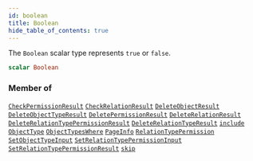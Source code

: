 ```yaml
---
id: boolean
title: Boolean
hide_table_of_contents: true
---
```








The `Boolean` scalar type represents `true` or `false`.

```graphql
scalar Boolean
```




### Member of

[`CheckPermissionResult`](/docs/v1/directory-api-reference/schema/permissions/objects/check-permission-result)  <Badge class="secondary" text="object"/><Bullet />[`CheckRelationResult`](/docs/v1/directory-api-reference/schema/relations/objects/check-relation-result)  <Badge class="secondary" text="object"/><Bullet />[`DeleteObjectResult`](/docs/v1/directory-api-reference/schema/objects/objects/delete-object-result)  <Badge class="secondary" text="object"/><Bullet />[`DeleteObjectTypeResult`](/docs/v1/directory-api-reference/schema/object-types/objects/delete-object-type-result)  <Badge class="secondary" text="object"/><Bullet />[`DeletePermissionResult`](/docs/v1/directory-api-reference/schema/permissions/objects/delete-permission-result)  <Badge class="secondary" text="object"/><Bullet />[`DeleteRelationResult`](/docs/v1/directory-api-reference/schema/relations/objects/delete-relation-result)  <Badge class="secondary" text="object"/><Bullet />[`DeleteRelationTypePermissionResult`](/docs/v1/directory-api-reference/schema/permissions/objects/delete-relation-type-permission-result)  <Badge class="secondary" text="object"/><Bullet />[`DeleteRelationTypeResult`](/docs/v1/directory-api-reference/schema/relations-types/objects/delete-relation-type-result)  <Badge class="secondary" text="object"/><Bullet />[`include`](/docs/v1/directory-api-reference/schema/common/directives/include)  <Badge class="secondary" text="directive"/><Bullet />[`ObjectType`](/docs/v1/directory-api-reference/schema/object-types/objects/object-type)  <Badge class="secondary" text="object"/><Bullet />[`ObjectTypesWhere`](/docs/v1/directory-api-reference/schema/object-types/inputs/object-types-where)  <Badge class="secondary" text="input"/><Bullet />[`PageInfo`](/docs/v1/directory-api-reference/schema/common/objects/page-info)  <Badge class="secondary" text="object"/><Bullet />[`RelationTypePermission`](/docs/v1/directory-api-reference/schema/permissions/objects/relation-type-permission)  <Badge class="secondary" text="object"/><Bullet />[`SetObjectTypeInput`](/docs/v1/directory-api-reference/schema/object-types/inputs/set-object-type-input)  <Badge class="secondary" text="input"/><Bullet />[`SetRelationTypePermissionInput`](/docs/v1/directory-api-reference/schema/permissions/inputs/set-relation-type-permission-input)  <Badge class="secondary" text="input"/><Bullet />[`SetRelationTypePermissionResult`](/docs/v1/directory-api-reference/schema/permissions/objects/set-relation-type-permission-result)  <Badge class="secondary" text="object"/><Bullet />[`skip`](/docs/v1/directory-api-reference/schema/common/directives/skip)  <Badge class="secondary" text="directive"/>



